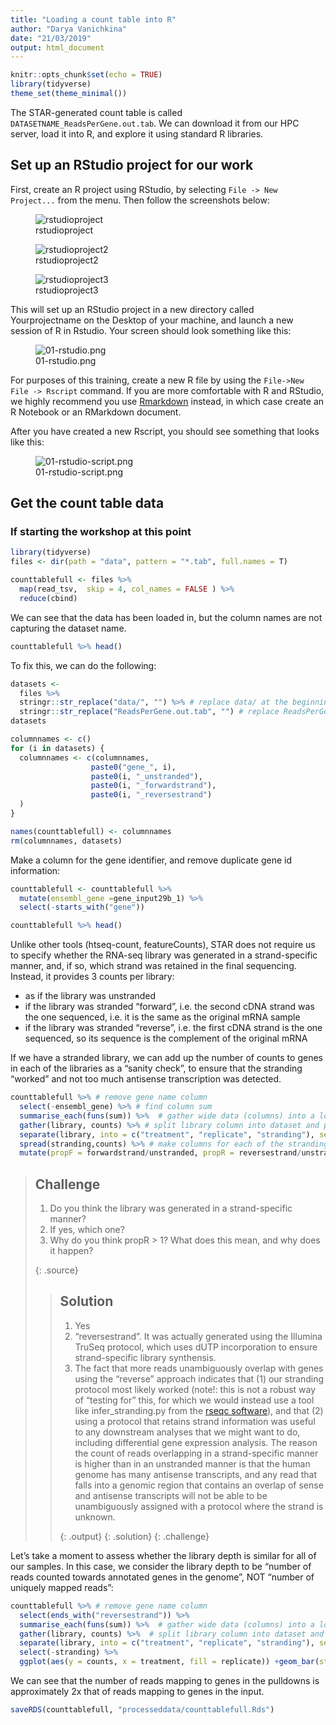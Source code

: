 ```yaml
---
title: "Loading a count table into R"
author: "Darya Vanichkina"
date: "21/03/2019"
output: html_document
---
```


```r
knitr::opts_chunk$set(echo = TRUE)
library(tidyverse)
theme_set(theme_minimal())
```


<!-- FIXME add 04-bamqc.Rmd and 05-visualisation_in_genome_browser.Rmd  -->

The STAR-generated count table is called `DATASETNAME_ReadsPerGene.out.tab`. We can download it from our HPC server, load it into R, and explore it using standard R libraries.

## Set up an RStudio project for our work

First, create an R project using RStudio, by selecting `File -> New Project...` from the menu. Then follow the screenshots below:


![rstudioproject](../fig/rstudioproject.png)

![rstudioproject2](../fig/rstudioproject2.png)

![rstudioproject3](../fig/rstudioproject3.png)

This will set up an RStudio project in a new directory called Yourprojectname on the Desktop of your machine, and launch a new session of R in Rstudio. Your screen should look something like this:

![01-rstudio.png](../fig/01-rstudio.png)


For purposes of this training, create a new R file by using the `File->New File -> Rscript` command. If you are more comfortable with R and RStudio, we highly recommend you use [Rmarkdown](https://rmarkdown.rstudio.com/) instead, in which case create an R Notebook or an RMarkdown document. 


After you have created a new Rscript, you should see something that looks like this:

![01-rstudio-script.png](../fig/01-rstudio-script.png)


## Get the count table data

### If starting the workshop at this point


```r
library(tidyverse)
files <- dir(path = "data", pattern = "*.tab", full.names = T) 

counttablefull <- files %>%
  map(read_tsv,  skip = 4, col_names = FALSE ) %>%
  reduce(cbind) 
```

We can see that the data has been loaded in, but the column names are not capturing the dataset name.

```r
counttablefull %>% head()
```

To fix this, we can do the following:

```r
datasets <-
  files %>%
  stringr::str_replace("data/", "") %>% # replace data/ at the beginning of filename
  stringr::str_replace("ReadsPerGene.out.tab", "") # replace ReadsPerGene.out.tab end of name
datasets

columnnames <- c()
for (i in datasets) {
  columnnames <- c(columnnames,
                  paste0("gene_", i),
                  paste0(i, "_unstranded"),
                  paste0(i, "_forwardstrand"),
                  paste0(i, "_reversestrand")
  )
}

names(counttablefull) <- columnnames
rm(columnnames, datasets)
```

Make a column for the gene identifier, and remove duplicate gene id information:

```r
counttablefull <- counttablefull %>%
  mutate(ensembl_gene =gene_input29b_1) %>%
  select(-starts_with("gene"))

counttablefull %>% head()
```

Unlike other tools (htseq-count, featureCounts), STAR does not require us to specify whether the RNA-seq library was generated in a strand-specific manner, and, if so, which strand was retained in the final sequencing. Instead, it provides 3 counts per library:

- as if the library was unstranded
- if the library was stranded "forward", i.e. the second cDNA strand was the one sequenced, i.e. it is the same as the original mRNA sample 
- if the library was stranded "reverse", i.e. the first cDNA strand is the one sequenced, so its sequence is the complement of the original mRNA


If we have a stranded library, we can add up the number of counts to genes in each of the libraries as a "sanity check", to ensure that the stranding "worked" and not too much antisense transcription was detected.


```r

counttablefull %>% # remove gene name column
  select(-ensembl_gene) %>% # find column sum
  summarise_each(funs(sum)) %>%  # gather wide data (columns) into a long table
  gather(library, counts) %>% # split library column into dataset and protocol 
  separate(library, into = c("treatment", "replicate", "stranding"), sep="_") %>% # split library into 3 columns
  spread(stranding,counts) %>% # make columns for each of the strandings
  mutate(propF = forwardstrand/unstranded, propR = reversestrand/unstranded) # assess rev/unst and for/unst

```


> ## Challenge
>
> 1. Do you think the library was generated in a strand-specific manner?
> 2. If yes, which one?
> 3. Why do you think propR > 1? What does this mean, and why does it happen?
>
>
>
> {: .source}
>
> > ## Solution
> > 
> > 1. Yes
> > 2. "reversestrand". It was actually generated using the Illumina TruSeq protocol, 
> > which uses dUTP incorporation to ensure strand-specific library synthensis. 
> > 3. The fact that more reads unambiguously overlap with genes using the
> > "reverse" approach indicates that (1) our stranding protocol most likely worked
> > (note!: this is not a robust way of "testing for" this, for which we would instead
> > use a tool like infer_stranding.py from the [rseqc software](http://rseqc.sourceforge.net/)),
> > and that (2) using a protocol that retains strand information was useful to any 
> > downstream analyses that we might want to do, including differential gene expression analysis.
> > The reason the count of reads overlapping in a strand-specific manner is higher than in an
> > unstranded manner is that the human genome has many antisense transcripts, and any read that falls into a 
> > genomic region that contains an overlap of sense and antisense transcripts will not be able to be
> > unambiguously assigned with a protocol where the strand is unknown. 
> > 
> > {: .output}
> {: .solution}
{: .challenge}



Let's take a moment to assess whether the library depth is similar for all of our samples. In this case, we consider the library depth to be "number of reads counted towards annotated genes in the genome", NOT "number of uniquely mapped reads":

```r

counttablefull %>% # remove gene name column
  select(ends_with("reversestrand")) %>%
  summarise_each(funs(sum)) %>%  # gather wide data (columns) into a long table
  gather(library, counts) %>%  # split library column into dataset and protocol
  separate(library, into = c("treatment", "replicate", "stranding"), sep="_") %>%
  select(-stranding) %>%
  ggplot(aes(y = counts, x = treatment, fill = replicate)) +geom_bar(stat = "identity", position = "dodge") 

```


We can see that the number of reads mapping to genes in the pulldowns is approximately 2x that of reads mapping to genes in the input. 

```r
saveRDS(counttablefull, "processeddata/counttablefull.Rds")
```




<!-- ### If continuing from the Artemis section - FIXME -->

<!-- To download the data from the server, open another terminal window on your machine and enter: -->

<!-- ``` -->
<!-- cd  -->
<!-- scp yourusername@hpc.sydney.edu.au:/project/Training/yourname/star/*ReadsPerGene.out.tab . -->
<!-- ``` -->



